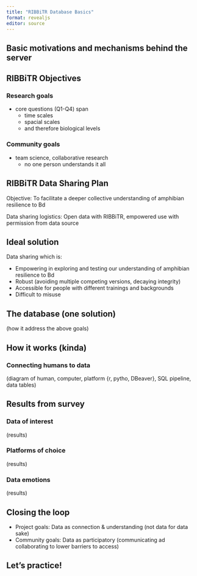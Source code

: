 ```yaml
---
title: "RIBBiTR Database Basics"
format: revealjs
editor: source
---
```


## Basic motivations and mechanisms behind the server

## RIBBiTR Objectives

### Research goals

- core questions (Q1-Q4) span
  - time scales
  - spacial scales
  - and therefore biological levels
  
### Community goals

- team science, collaborative research
  - no one person understands it all

## RIBBiTR Data Sharing Plan

Objective: To facilitate a deeper collective understanding of amphibian resilience to Bd

Data sharing logistics: Open data with RIBBiTR, empowered use with permission from data source


## Ideal solution

Data sharing which is:

- Empowering in exploring and testing our understanding of amphibian resilience to Bd
- Robust (avoiding multiple competing versions, decaying integrity)
- Accessible for people with different trainings and backgrounds
- Difficult to misuse

## The database (one solution)

(how it address the above goals)

## How it works (kinda)

### Connecting humans to data

(diagram of human, computer, platform {r, pytho, DBeaver}, SQL pipeline, data tables)

## Results from survey

### Data of interest
(results)

### Platforms of choice
(results)

### Data emotions
(results)

## Closing the loop

- Project goals: Data as connection & understanding (not data for data sake)
- Community goals: Data as participatory (communicating ad collaborating to lower barriers to access)

## Let's practice!